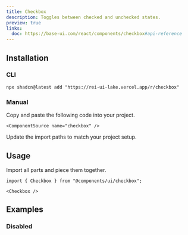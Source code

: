 ```yaml
---
title: Checkbox
description: Toggles between checked and unchecked states.
preview: true
links:
  doc: https://base-ui.com/react/components/checkbox#api-reference
---
```


<ComponentTabs name="checkbox-demo" />

## Installation

### CLI

```package-install
npx shadcn@latest add "https://rei-ui-lake.vercel.app/r/checkbox"
```

### Manual

<Steps>

  <Step>
    Copy and paste the following code into your project.

    <ComponentSource name="checkbox" />

  </Step>
  
  <Step>Update the import paths to match your project setup.</Step>

</Steps>

## Usage

Import all parts and piece them together.

```tsx
import { Checkbox } from "@components/ui/checkbox";
```

```tsx
<Checkbox />
```

## Examples

### Disabled

<ComponentTabs name="checkbox-disabled" />

